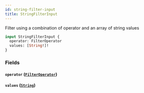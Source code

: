 ```yaml
---
id: string-filter-input
title: StringFilterInput
---
```



Filter using a combination of operator and an array of string values


```graphql
input StringFilterInput {
  operator: FilterOperator
  values: [String!]!
}
```


### Fields

#### `operator` ([`FilterOperator`](/developers/demandhq-apis/demand-api/graphql/reference/enums/filter-operator))




#### `values` ([`String`](/developers/demandhq-apis/demand-api/graphql/reference/scalars/string))






